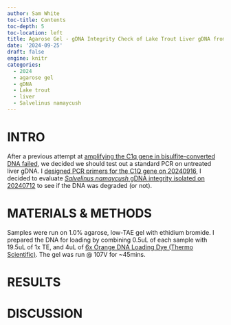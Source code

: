 ```yaml
---
author: Sam White
toc-title: Contents
toc-depth: 5
toc-location: left
title: Agarose Gel - gDNA Integrity Check of Lake Trout Liver gDNA from 20240712
date: '2024-09-25'
draft: false
engine: knitr
categories: 
  - 2024
  - agarose gel
  - gDNA
  - Lake trout
  - liver
  - Salvelinus namaycush
---
```

# INTRO

After a previous attempt at [amplifying the C1q gene in bisulfite-converted DNA failed](../2024-09-11-Bisulfite-PCR---Second-Primer-Annealing-Gradient-Test-with-Lake-Trout-Bisulfite-treated-DNA/index.qmd),  we decided we should test out a standard PCR on untreated liver gDNA. I [designed PCR primers for the C1Q gene on 20240916](../2024-09-16-Primer-Design---Lake-Trout-C1q-Gene-Sequencing-Primers-Using-Primer3/index.qmd), I decided to evaluate [_Salvelinus namaycush_ gDNA integrity isolated on 20240712](../2024-07-12-DNA-Isolation-and-Quantification---Lake-Trout-Liver/index.qmd) to see if the DNA was degraded (or not).

# MATERIALS & METHODS

Samples were run on 1.0% agarose, low-TAE gel with ethidium bromide. I prepared the DNA for loading by combining 0.5uL of each sample with 19.5uL of 1x TE, and 4uL of [6x Orange DNA Loading Dye (Thermo Scientific)](https://www.thermofisher.com/order/catalog/product/R0631). The gel was run @ 107V for ~45mins.

# RESULTS


# DISCUSSION